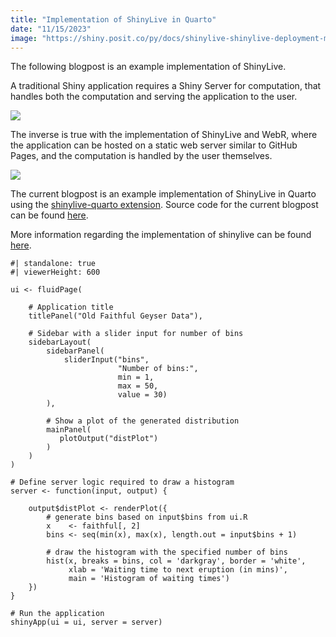 ```yaml
---
title: "Implementation of ShinyLive in Quarto"
date: "11/15/2023"
image: "https://shiny.posit.co/py/docs/shinylive-shinylive-deployment-model.png"
---
```


The following blogpost is an example implementation of ShinyLive.

A traditional Shiny application requires a Shiny Server for computation, that handles both the computation and serving the application to the user.

![](https://shiny.posit.co/py/docs/shinylive-shiny-deployment-model.png){fig-align="center"}

The inverse is true with the implementation of ShinyLive and WebR, where the application can be hosted on a static web server similar to GitHub Pages, and the computation is handled by the user themselves.

![](https://shiny.posit.co/py/docs/shinylive-shinylive-deployment-model.png){fig-align="center"}

The current blogpost is an example implementation of ShinyLive in Quarto using the [shinylive-quarto extension](https://quarto-ext.github.io/shinylive/). Source code for the current blogpost can be found [here](https://github.com/mluu921/mluu921.github.io/blob/master/posts/quarto-shinylive/index.qmd).

More information regarding the implementation of shinylive can be found [here](https://shiny.posit.co/py/docs/shinylive.html).

```shinylive-r
#| standalone: true
#| viewerHeight: 600

ui <- fluidPage(

    # Application title
    titlePanel("Old Faithful Geyser Data"),

    # Sidebar with a slider input for number of bins 
    sidebarLayout(
        sidebarPanel(
            sliderInput("bins",
                        "Number of bins:",
                        min = 1,
                        max = 50,
                        value = 30)
        ),

        # Show a plot of the generated distribution
        mainPanel(
           plotOutput("distPlot")
        )
    )
)

# Define server logic required to draw a histogram
server <- function(input, output) {

    output$distPlot <- renderPlot({
        # generate bins based on input$bins from ui.R
        x    <- faithful[, 2]
        bins <- seq(min(x), max(x), length.out = input$bins + 1)

        # draw the histogram with the specified number of bins
        hist(x, breaks = bins, col = 'darkgray', border = 'white',
             xlab = 'Waiting time to next eruption (in mins)',
             main = 'Histogram of waiting times')
    })
}

# Run the application 
shinyApp(ui = ui, server = server)

```
